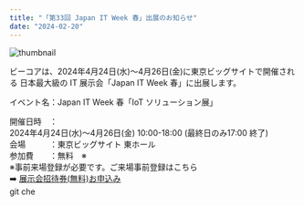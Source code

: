 ```yaml
---
title: "「第33回 Japan IT Week 春」出展のお知らせ"
date: "2024-02-20"
---
```

![thumbnail](../images/News/japan_IT_week_spring_20240211.png)

ビーコアは、2024年4月24日(水)～4月26日(金)に東京ビッグサイトで開催される
日本最大級の IT 展示会「Japan IT Week 春」に出展します。

イベント名：Japan IT Week 春「IoT ソリューション展」<br />

開催日時　：<br />
2024年4月24日(水)～4月26日(金) 10:00-18:00 (最終日のみ17:00 終了)<br />
会場　　　：東京ビッグサイト 東ホール<br />
参加費　　：無料　※<br />
※事前来場登録が必要です。ご来場事前登録はこちら<br />
➡️  [展示会招待券(無料)お申込み](https://www.japan-it.jp/spring/ja-jp/register.html?cat=visitor&ct=U2FsdGVkX18OvnLQn1hRoSjrZTIygkAPVuJ+0BKJg6s=&co=web_spring_jp_whatsnew)<br />git che